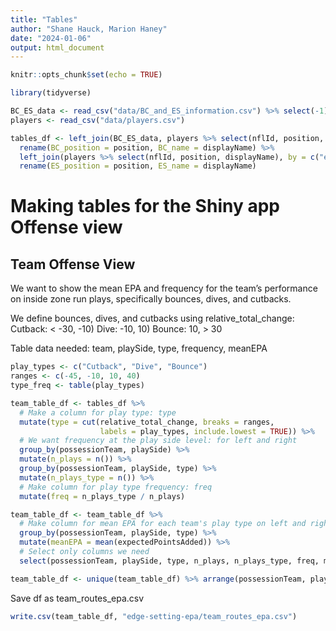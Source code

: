 ```yaml
---
title: "Tables"
author: "Shane Hauck, Marion Haney"
date: "2024-01-06"
output: html_document
---
```


```r
knitr::opts_chunk$set(echo = TRUE)
```


```r
library(tidyverse)
```

```r
BC_ES_data <- read_csv("data/BC_and_ES_information.csv") %>% select(-1)
players <- read_csv("data/players.csv")

tables_df <- left_join(BC_ES_data, players %>% select(nflId, position, displayName), by = c("ballCarrierId" = "nflId")) %>%
  rename(BC_position = position, BC_name = displayName) %>%
  left_join(players %>% select(nflId, position, displayName), by = c("edgeSetterId_atMaxChange" = "nflId")) %>%
  rename(ES_position = position, ES_name = displayName) 
```


# Making tables for the Shiny app Offense view

## Team Offense View

We want to show the mean EPA and frequency for the team's performance on 
inside zone run plays, specifically bounces, dives, and cutbacks.

We define bounces, dives, and cutbacks using relative_total_change:
Cutback: < -30, -10)
Dive: -10, 10)
Bounce: 10, > 30

Table data needed: team, playSide, type, frequency, meanEPA

```r
play_types <- c("Cutback", "Dive", "Bounce")
ranges <- c(-45, -10, 10, 40)
type_freq <- table(play_types)

team_table_df <- tables_df %>%
  # Make a column for play type: type
  mutate(type = cut(relative_total_change, breaks = ranges, 
                    labels = play_types, include.lowest = TRUE)) %>%
  # We want frequency at the play side level: for left and right
  group_by(possessionTeam, playSide) %>%
  mutate(n_plays = n()) %>%
  group_by(possessionTeam, playSide, type) %>%
  mutate(n_plays_type = n()) %>%
  # Make column for play type frequency: freq
  mutate(freq = n_plays_type / n_plays)

team_table_df <- team_table_df %>%
  # Make column for mean EPA for each team's play type on left and right
  group_by(possessionTeam, playSide, type) %>%
  mutate(meanEPA = mean(expectedPointsAdded)) %>%
  # Select only columns we need
  select(possessionTeam, playSide, type, n_plays, n_plays_type, freq, meanEPA)

team_table_df <- unique(team_table_df) %>% arrange(possessionTeam, playSide, type)
```

Save df as team_routes_epa.csv
```r
write.csv(team_table_df, "edge-setting-epa/team_routes_epa.csv")
```


<!-- ## Player Offense View -->

<!-- We want to show "players to watch", i.e. the offense team's runningbacks  -->
<!-- and how effective they are for different routes on inside zone run plays. -->

<!-- Table data needed: team, BC_name, playSide, type, meanEPA, most_common_route -->

<!-- ```{r} -->
<!-- player_table_df <- tables_df %>% -->
<!--   # Make a column for play type: type -->
<!--   mutate(type = cut(relative_total_change, breaks = ranges,  -->
<!--                     labels = play_types, include.lowest = TRUE)) %>% -->
<!--   group_by(BC_name, playSide) %>% -->
<!--   # Make a column for player play type frequency for each side -->
<!--   mutate(n_plays = n()) %>% -->
<!--   group_by(BC_name, playSide, type) %>% -->
<!--   mutate(n_plays_type = n()) %>% -->
<!--   mutate(freq = n_plays_type / n_plays) -->

<!-- player_table_df <- player_table_df %>% -->
<!--   # Make column for mean EPA for each team's play type on left and right -->
<!--   group_by(BC_name, type, playSide) %>% -->
<!--   mutate(meanEPA = mean(expectedPointsAdded)) %>% -->
<!--   # Select only columns we need -->
<!--   select(possessionTeam, BC_name, BC_position, playSide, type,  -->
<!--          n_plays, n_plays_type, freq, meanEPA) -->

<!-- player_table_df <- unique(player_table_df) %>% arrange(possessionTeam, BC_name,  -->
<!--                                                        playSide, type) -->
<!-- ``` -->

<!-- Save df as player_routes_epa.csv -->
<!-- ```{r} -->
<!-- write.csv(player_table_df, "edge-setting-epa/player_routes_epa.csv") -->
<!-- ``` -->

